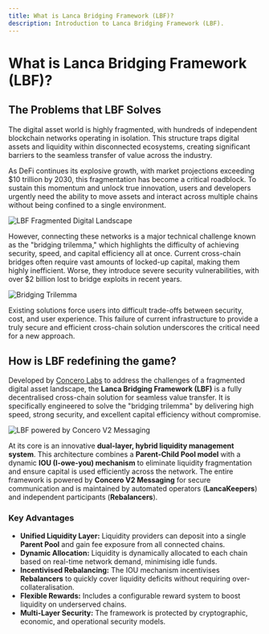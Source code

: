 ```yaml
---
title: What is Lanca Bridging Framework (LBF)?
description: Introduction to Lanca Bridging Framework (LBF).
---
```


# What is Lanca Bridging Framework (LBF)? 

## The Problems that LBF Solves

The digital asset world is highly fragmented, with hundreds of independent blockchain networks operating in isolation. This structure traps digital assets and liquidity within disconnected ecosystems, creating significant barriers to the seamless transfer of value across the industry.

As DeFi continues its explosive growth, with market projections exceeding $10 trillion by 2030, this fragmentation has become a critical roadblock. To sustain this momentum and unlock true innovation, users and developers urgently need the ability to move assets and interact across multiple chains without being confined to a single environment.

![LBF Fragmented Digital Landscape](../introduction/lbf-fragmentation.png)

However, connecting these networks is a major technical challenge known as the "bridging trilemma," which highlights the difficulty of achieving security, speed, and capital efficiency all at once. Current cross-chain bridges often require vast amounts of locked-up capital, making them highly inefficient. Worse, they introduce severe security vulnerabilities, with over $2 billion lost to bridge exploits in recent years.

![Bridging Trilemma](../introduction/bridging-trilemma.png)

Existing solutions force users into difficult trade-offs between security, cost, and user experience. This failure of current infrastructure to provide a truly secure and efficient cross-chain solution underscores the critical need for a new approach.

## How is LBF redefining the game?

Developed by [Concero Labs](https://concero.io/) to address the challenges of a fragmented digital asset landscape, the **Lanca Bridging Framework (LBF)** is a fully decentralised cross-chain solution for seamless value transfer. It is specifically engineered to solve the "bridging trilemma" by delivering high speed, strong security, and excellent capital efficiency without compromise.

![LBF powered by Concero V2 Messaging](../introduction/lbf-by-concerov2.png)

At its core is an innovative **dual-layer, hybrid liquidity management system**. This architecture combines a **Parent-Child Pool model** with a dynamic **IOU (I-owe-you) mechanism** to eliminate liquidity fragmentation and ensure capital is used efficiently across the network. The entire framework is powered by **Concero V2 Messaging** for secure communication and is maintained by automated operators (**LancaKeepers**) and independent participants (**Rebalancers**).

### Key Advantages

* **Unified Liquidity Layer:** Liquidity providers can deposit into a single **Parent Pool** and gain fee exposure from all connected chains.
* **Dynamic Allocation:** Liquidity is dynamically allocated to each chain based on real-time network demand, minimising idle funds.
* **Incentivised Rebalancing:** The IOU mechanism incentivises **Rebalancers** to quickly cover liquidity deficits without requiring over-collateralisation.
* **Flexible Rewards:** Includes a configurable reward system to boost liquidity on underserved chains.
* **Multi-Layer Security:** The framework is protected by cryptographic, economic, and operational security models.